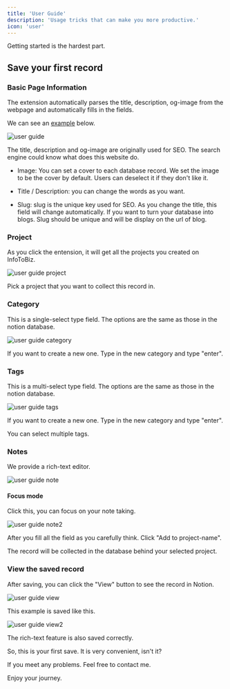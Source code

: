```yaml
---
title: 'User Guide'
description: 'Usage tricks that can make you more productive.'
icon: 'user'
---
```


Getting started is the hardest part.

## Save your first record

### Basic Page Information

The extension automatically parses the title, description, og-image from the webpage and automatically fills in the fields.

We can see an [example](https://sentry.io/welcome/) below.

<img
  className="rounded-2xl"
  src="/images/userguide.png"
  alt="user guide"
/>

The title, description and og-image are originally used for SEO. The search engine could know what does this website do.

- Image: You can set a cover to each database record. We set the image to be the cover by default. Users can deselect it if they don't like it.

- Title / Description: you can change the words as you want.

- Slug: slug is the unique key used for SEO. As you change the title, this field will change automatically. If you want to turn your database into blogs. Slug should be unique and will be display on the url of blog.

### Project

As you click the entension, it will get all the projects you created on InfoToBiz.

<img
  className="rounded-2xl"
  src="/images/userguideproject.png"
  alt="user guide project"
/>

Pick a project that you want to collect this record in.

### Category

This is a single-select type field. The options are the same as those in the notion database.

<img
  className="rounded-2xl"
  src="/images/userguidecategory.png"
  alt="user guide category"
/>

If you want to create a new one. Type in the new category and type "enter".

### Tags

This is a multi-select type field. The options are the same as those in the notion database.

<img
  className="rounded-2xl"
  src="/images/userguidetags.png"
  alt="user guide tags"
/>

If you want to create a new one. Type in the new category and type "enter". 

You can select multiple tags.

### Notes

We provide a rich-text editor.

<img
  className="rounded-2xl"
  src="/images/userguidenote.png"
  alt="user guide note"
/>

#### Focus mode 

Click this, you can focus on your note taking.

<img
  className="rounded-2xl"
  src="/images/userguidenote2.png"
  alt="user guide note2"
/>

After you fill all the field as you carefully think. Click "Add to project-name".

The record will be collected in the database behind your selected project.

### View the saved record

After saving, you can click the "View" button to see the record in Notion.

<img
  className="rounded-2xl"
  src="/images/userguideview.png"
  alt="user guide view"
/>

This example is saved like this.

<img
  className="rounded-2xl"
  src="/images/userguideview3.jpg"
  alt="user guide view2"
/>

The rich-text feature is also saved correctly.

So, this is your first save. It is very convenient, isn't it? 

If you meet any problems. Feel free to contact me. 

Enjoy your journey.